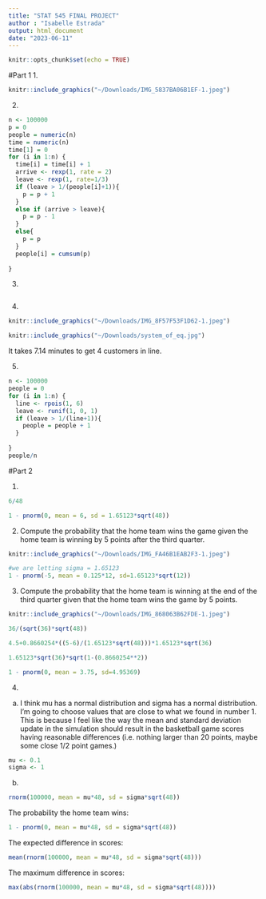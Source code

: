 ```yaml
---
title: "STAT 545 FINAL PROJECT"
author : "Isabelle Estrada"
output: html_document
date: "2023-06-11"
---
```


```r
knitr::opts_chunk$set(echo = TRUE)
```


#Part 1
1.
```r
knitr::include_graphics("~/Downloads/IMG_5837BA06B1EF-1.jpeg")
```

2.
```r
n <- 100000
p = 0
people = numeric(n)
time = numeric(n)
time[1] = 0
for (i in 1:n) {
  time[i] = time[i] + 1
  arrive <- rexp(1, rate = 2)
  leave <- rexp(1, rate=1/3)
  if (leave > 1/(people[i]+1)){
    p = p + 1
  }
  else if (arrive > leave){
    p = p - 1
  }
  else{
    p = p
  }
  people[i] = cumsum(p)
  
}  

```

3.
```r

```

4.
```r
knitr::include_graphics("~/Downloads/IMG_8F57F53F1D62-1.jpeg")
```

```r
knitr::include_graphics("~/Downloads/system_of_eq.jpg")
```

It takes 7.14 minutes to get 4 customers in line.

5.
```r
n <- 100000
people = 0
for (i in 1:n) {
  line <- rpois(1, 6)
  leave <- runif(1, 0, 1)
  if (leave > 1/(line+1)){
    people = people + 1
  }
  
}  
people/n
```





#Part 2

1.
```r
6/48
```


```r
1 - pnorm(0, mean = 6, sd = 1.65123*sqrt(48))
```


2.
Compute the probability that the home team wins the game given the home team is winning by 5 points after the third quarter.
```r
knitr::include_graphics("~/Downloads/IMG_FA46B1EAB2F3-1.jpeg")
```

```r
#we are letting sigma = 1.65123
1 - pnorm(-5, mean = 0.125*12, sd=1.65123*sqrt(12))
```


3.
Compute the probability that the home team is winning at the end of the third quarter given that the home team wins the game by 5 points.
```r
knitr::include_graphics("~/Downloads/IMG_868063B62FDE-1.jpeg")
```

```r
36/(sqrt(36)*sqrt(48))
```

```r
4.5+0.8660254*((5-6)/(1.65123*sqrt(48)))*1.65123*sqrt(36)
```

```r
1.65123*sqrt(36)*sqrt(1-(0.8660254**2))
```

```r
1 - pnorm(0, mean = 3.75, sd=4.95369)
```


4.
a. 
I think mu has a normal distribution and sigma has a normal distribution. I'm going to choose values that are close to what we found in number 1. This is because I feel like the way the mean and standard deviation update in the simulation should result in the basketball game scores having reasonable differences (i.e. nothing larger than 20 points, maybe some close 1/2 point games.) 

```r
mu <- 0.1
sigma <- 1
```


b.
```r
rnorm(100000, mean = mu*48, sd = sigma*sqrt(48))
```

The probability the home team wins:
```r
1 - pnorm(0, mean = mu*48, sd = sigma*sqrt(48))
```

The expected difference in scores:
```r
mean(rnorm(100000, mean = mu*48, sd = sigma*sqrt(48)))
```

The maximum difference in scores:
```r
max(abs(rnorm(100000, mean = mu*48, sd = sigma*sqrt(48))))
```







